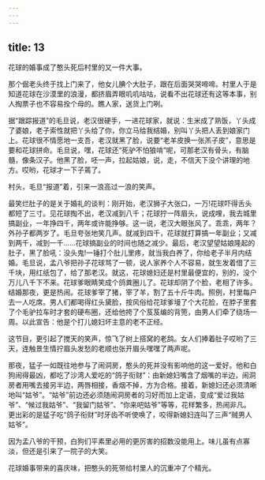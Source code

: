 ```yaml
---
---
---
```

title: 13
---



花球的婚事成了憨头死后村里的又一件大事。

那个倔老头终于找上门来了，他女儿腆个大肚子，跟在后面哭哭啼啼。村里人于是知道花球在沙漠里的浪漫，都挤眉弄眼叽叽咕咕，说看不出花球还有这等本事，别人掏票子也不容易拴个母的。瞧人家，送货上门咧。

据“跟踪报道”的毛旦说，老汉很硬手，一进花球家，就说：生米成了熟饭，丫头成了婆娘，老子索性就把丫头给了你，你立马给我结婚，别叫丫头把人丢到娘家门上。花球很不情愿地一支吾，老汉就黑了脸，说要“老羊皮换一张羔子皮”，意思是要和花球拼命。毛旦说，嘿，花球还“死驴不怕狼啃”呢，可那老汉有骨头，有脑髓，像条汉子。他黑了脸，呸一声，拉起姑娘，说，走，不信天下没个讲理的地方。哎哟，花球才一下子蔫了。

村头，毛旦“报道”着，引来一浪高过一浪的笑声。

最笑烂肚子的是关于婚礼的谈判：刚开始，老汉狮子大张口，一万!花球吓得舌头都短了三寸。见花球掏不出，老汉减到八千；花球拧一阵眉头，说成哩，我去城里搞副业，一年挣四千，两年或许能挣够。这一说，老汉大眼张风了。乖乖，两年？外孙子都两岁了。毛旦夸张地笑几声。就减到四千，花球就打算搞一年副业；又减到两千，减到一千……花球搞副业的时间也随之减少。最后，老汉望望姑娘隆起的肚子，黑了脸吼：没头鬼!一锤打个肚儿里疼，就当我白养了，你给老子半月内结婚。毛旦说，孟八爷把孙子花球骂了一顿，说人家养个人不容易，就生发着借了三千块，用红纸包了，给了那老汉。就这，花球媳妇还是村里最便宜的，别的，没个万儿八千下不来。花球爹眼睛笑成个鸽粪圈儿了。花球却阴了个脸，老相了许多。结婚那夜，更是热闹。花球爹宰了猪，宰了羊，割了五十斤牛肉。照例，村里每户去一人吃席。男人们都喝得红头黛脸，按风俗给花球爹墁了个大花脸，在脖子里套了个毛驴拉车时才套的硬布圈，还给他挎了个芨芨编的背篼，由男人们牵了绕场一周。以此宣告：他是个打儿媳妇坏主意的老不正经。

这节目，更引起了搅天的笑声，惊飞了树上搭窝的老鸹。女人们捧着肚子哎哟了三天，连触景生情拧眉头发愁的老顺也张开眉头嘿嘿了两声呢。

那夜，猛子一如既往地参与了闹洞房，憨头的死并没有影响他的这一爱好。他和白狗闹得最凶，都吃了沙湾人爱吃的“鸽子衔财”：由新媳妇嘴含了烟嘴的半边，闹洞房者用嘴去接另半边，两唇相接，香烟不掉，方为合格。接着，新媳妇还必须清晰地叫“姑爷”。“姑爷”前边还必须随闹洞房者的习好而加上定语，变成“爱过我姑爷”、“候过我姑爷”、“我留门姑爷”、“你来吧姑爷”等等，花样繁多，热闹非凡。更出彩的是猛子吃“鸽子衔财”时牙齿不听使唤了，咬得新媳妇连叫了三声“贼男人姑爷”。

因为孟八爷的干预，白狗们平素里必用的更厉害的招数没能用上。味儿虽有点寡淡，但还是引来了一院子的大笑。

花球婚事带来的喜庆味，把憨头的死带给村里人的沉重冲了个精光。